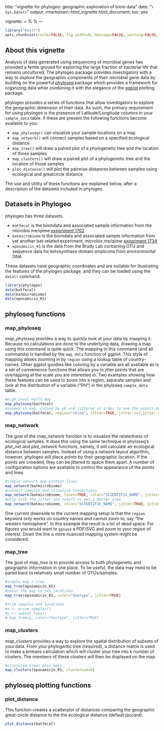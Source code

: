 
<link href="http://joey711.github.com/phyloseq/markdown.css" rel="stylesheet"></link>
---
title: "vignette for phylogeo: geographic exploration of biom data"
date: "`r Sys.Date()`"
output: 
  rmarkdown::html_vignette
  html_document:
    toc: yes
  
vignette: >
  %\VignetteIndexEntry{Geographic Exploration}
  %\VignetteEngine{knitr::rmarkdown}
---

```r
library("knitr")
opts_chunk$set(cache=FALSE, fig.width=9, message=FALSE, warning=FALSE, comment = "#>")
```

## About this vignette
Analysis of data generated using sequencing of microbial genes has provided a 
fertile ground for exploring the large fraction of bacterial life that remains
uncultured. The phylogeo package provides investigators with a way to explore
the geographic components of their microbial gene data by building on the 
powerful [phyloseq](https://github.com/joey711/phyloseq) package which 
provides a framework for organizing data while combining it with the elegance
of the [ggplot](http://ggplot2.org/) plotting package. 

phylogeo provides a series of functions that allow investigators to explore
the geographic dimension of their data. As such, the primary requirement for
using phylogeo is the presence of Latitude/Longitude columns in your 
`sample_data` table. If these are present the following functions become
available to you:

  - `map_phyloseq()` can visualize your sample locations on a map
  - `map_network()` will connect samples based on a specified ecological distance
  - `map_tree()` will draw a paired plot of a phylogenetic tree and the location of those samples
  - `map_clusters()` will draw a paired plot of a phylogenetic tree and the location of those samples
  - `plot_distance()` will plot the pairwise distances between samples using ecological and greatcircle distance

The use and utility of these functions are explained below, after a 
description of the datasets included in phylogeo.

## Datasets in Phylogeo
phylogeo has three datasets. 

  - `batfecal` is the biomdata and associated sample information from the microbio.me/qiime [experiment 1702](microbio.me/qiime/1702)
  - `batmicrobiome` is the biomdata and associated sample information from yet another bat-related experiment, microbio.me/qiime [experiment 1734](microbio.me/qiime/1734)
  - `epoxamicin_KS` is the data from the Brady Lab containing OTU and sequence data for ketosynthase domain amplicons from environmental DNA
  
These datasets have geographic coordinates and are suitable for illustrating
the features of the phylogeo package, and they can be loaded using 
the `data()` command.
  
```r
library(phylogeo)
data(batfecal)
data(batmicrobiome)
data(epoxamicin_KS)
```

## phyloseq functions

### map_phyloseq
*map_phyloseq* provides a way to quickly look at your data by mapping it.
Because no calculations are done to the underlying data, drawing a map 
using this command is quite quick. The mapping in this command (and all commands) 
is handled by the `map_data` function of ggplot. This style of mapping 
allows zooming in by `region` using a lookup table of country-names. 
Other ggplot goodies like coloring by a variable are all available as 
is a set of convenience functions that allows you to jitter points that
are overlapping at the scale you are interested in. Two examples showing 
how these features can be used to zoom into a region, separate samples
and look at the distribution of a variable ("PH") in the phyloseq
`sample_data` table.

```r
#high level world map
map_phyloseq(batfecal)
#zoomed in map, coloed by pH and jittered in order to see the points better
map_phyloseq(batfecal, region="china", jitter=TRUE, jitter.x=2,jitter.y=2, color="PH")
```

### map_network
The goal of the *map_network* function is to visualize the relatedness
of ecological samples. It does this using the same technique in 
phyloseq's *plot_net* and *plot_network* functions, namely, it will
calculate an ecological distance between samples. Instead of using a 
network layout algorithm, however, phylogeo will place points by their
geographic location. If the points are crowded, they can be jittered 
to space them apart. A number of configuration options are available to
control the appearance of the points and lines.

```r
#simple network map without lines 
map_network(batmicrobiome)
#connect samples and visualize connections
map_network(batmicrobiome, lines=TRUE, color="SCIENTIFIC_NAME", jitter=TRUE)
#play with the jitter and cutoff to get a better view
map_network(batmicrobiome, color="SCIENTIFIC_NAME", jitter=TRUE, jitter.x=20,jitter.y=1, lines=T, line_weight = 0.2)
```

One current downside to the current mapping setup is that the `region` keyword
only works on country names and cannot zoom to, say "the western hemisphere". 
In this example the result is a lot of dead space. For figures you would want
to `ggsave` a PDF/SVG and zoom to your region of interest. Down the line a more
nuanced mapping system might be considered.

### map_tree
The goal of *map_tree* is to provide access to both phylogenetic and geographic information in one place. To be useful, the data may need to be pared back to relatively small number of OTUs/samples. 
```r
#simple map + tree
map_tree(epoxamicin_KS)
#color the map to see locations
map_tree(epoxamicin_KS, color="Geotype", jitter=TRUE)
```

```r
#trim samples and locations
#x <- prune_samples()
#y <- subset_taxa()
# map_tree(y, color="Geotype", jitter=TRUE)
```

### map_clusters
*map_clusters* provides a way to explore the spatial distribution of subsets of your data. From your phylogentic tree (required), a distance matrix is used to make a kmeans calculation which will cluster your tree into *k* number of clusters. The members of these clusters will then be displayed on the map.
```r
#clustered trees plus maps
map_clusters(epoxamicin_KS, clusternum=6)
```

## phyloseq plotting functions

### plot_distance
This function creates a scatterplot of distances comparing the geographic great-circle distance to the the ecological distance (default:jaccard).
```r
plot_distance(batfecal)
```


